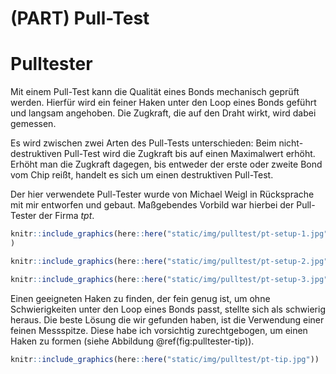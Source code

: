 # (PART) Pull-Test {#pt -}

# Pulltester {#pt-pulltester}

Mit einem Pull-Test kann die Qualität eines Bonds mechanisch geprüft werden. 
Hierfür wird ein feiner Haken unter den Loop eines Bonds geführt und langsam 
angehoben. Die Zugkraft, die auf den Draht wirkt, wird dabei gemessen.

Es wird zwischen zwei Arten des Pull-Tests unterschieden: Beim 
nicht-destruktiven Pull-Test wird die Zugkraft bis auf einen Maximalwert erhöht. 
Erhöht man die Zugkraft dagegen, bis entweder der erste oder zweite Bond vom 
Chip reißt, handelt es sich um einen destruktiven Pull-Test.

Der hier verwendete Pull-Tester wurde von Michael Weigl in Rücksprache mit mir 
entworfen und gebaut. Maßgebendes Vorbild war hierbei der Pull-Tester der Firma 
*tpt*. 

```r
knitr::include_graphics(here::here("static/img/pulltest/pt-setup-1.jpg")
)
```

```r
knitr::include_graphics(here::here("static/img/pulltest/pt-setup-2.jpg"))
```

```r
knitr::include_graphics(here::here("static/img/pulltest/pt-setup-3.jpg"))
```

Einen geeigneten Haken zu finden, der fein genug ist, um ohne Schwierigkeiten 
unter den Loop eines Bonds passt, stellte sich als schwierig heraus. Die beste 
Lösung die wir gefunden haben, ist die Verwendung einer feinen Messspitze. 
Diese habe ich vorsichtig zurechtgebogen, um einen Haken zu formen (siehe 
Abbildung \@ref(fig:pulltester-tip)).

```r
knitr::include_graphics(here::here("static/img/pulltest/pt-tip.jpg"))
```

